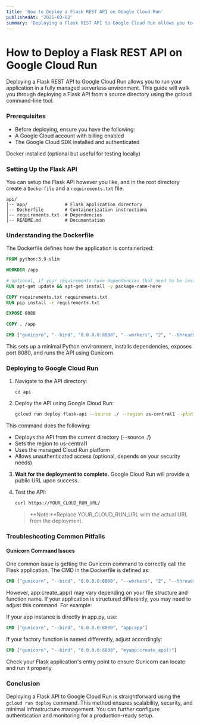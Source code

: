 ```yaml
---
title: 'How to Deploy a Flask REST API on Google Cloud Run'
publishedAt: '2025-03-02'
summary: 'Deploying a Flask REST API to Google Cloud Run allows you to run your application in a fully managed serverless environment. This guide will walk you through deploying a Flask API from a source directory using the gcloud command-line tool.'
---
```


# How to Deploy a Flask REST API on Google Cloud Run

Deploying a Flask REST API to Google Cloud Run allows you to run your application in a fully managed serverless environment. This guide will walk you through deploying a Flask API from a source directory using the gcloud command-line tool.

### Prerequisites

- Before deploying, ensure you have the following:
- A Google Cloud account with billing enabled
- The Google Cloud SDK installed and authenticated

Docker installed (optional but useful for testing locally)

### Setting Up the Flask API

You can setup the Flask API however you like, and in the root directory create a `Dockerfile` and a `requirements.txt` file.

```
api/
│-- app/              # Flask application directory
│-- Dockerfile        # Containerization instructions
│-- requirements.txt  # Dependencies
│-- README.md         # Documentation
```

### Understanding the Dockerfile

The Dockerfile defines how the application is containerized:

```dockerfile
FROM python:3.9-slim

WORKDIR /app

# optional, if your requirements have dependencies that need to be installed on the OS. If not, just remove this line
RUN apt-get update && apt-get install -y package-name-here

COPY requirements.txt requirements.txt
RUN pip install -r requirements.txt

EXPOSE 8080

COPY . /app

CMD ["gunicorn", "--bind", "0.0.0.0:8080", "--workers", "2", "--threads", "8", "app:create_app()"]
```
This sets up a minimal Python environment, installs dependencies, exposes port 8080, and runs the API using Gunicorn.

### Deploying to Google Cloud Run

1. Navigate to the API directory:
    ```
    cd api
    ```
2. Deploy the API using Google Cloud Run:

    ```bash
    gcloud run deploy flask-api --source ./ --region us-central1 --platform managed --allow-unauthenticated
    ```
This command does the following:
- Deploys the API from the current directory (--source ./)
- Sets the region to us-central1
- Uses the managed Cloud Run platform
- Allows unauthenticated access (optional, depends on your security needs)

3. **Wait for the deployment to complete.** Google Cloud Run will provide a public URL upon success.

4. Test the API:
    ```bash
    curl https://YOUR_CLOUD_RUN_URL/
    ```
    > **Note:**Replace YOUR_CLOUD_RUN_URL with the actual URL from the deployment.

### Troubleshooting Common Pitfalls

#### Gunicorn Command Issues

One common issue is getting the Gunicorn command to correctly call the Flask application. The CMD in the Dockerfile is defined as:

```Dockerfile
CMD ["gunicorn", "--bind", "0.0.0.0:8080", "--workers", "2", "--threads", "8", "app:create_app()"]
```

However, app:create_app() may vary depending on your file structure and function name. If your application is structured differently, you may need to adjust this command. For example:

If your app instance is directly in app.py, use:

```Dockerfile
CMD ["gunicorn", "--bind", "0.0.0.0:8080", "app:app"]
```

If your factory function is named differently, adjust accordingly:

```Dockerfile
CMD ["gunicorn", "--bind", "0.0.0.0:8080", "myapp:create_app()"]
```

Check your Flask application's entry point to ensure Gunicorn can locate and run it properly.

### Conclusion

Deploying a Flask API to Google Cloud Run is straightforward using the `gcloud run deploy` command. This method ensures scalability, security, and minimal infrastructure management. You can further configure authentication and monitoring for a production-ready setup.